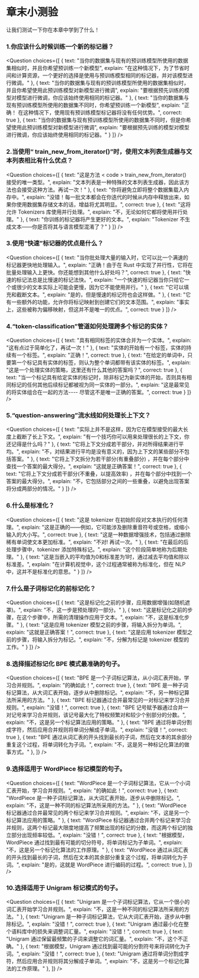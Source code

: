 <!-- DISABLE-FRONTMATTER-SECTIONS -->

# 章末小测验

<CourseFloatingBanner
    chapter={6}
    classNames="absolute z-10 right-0 top-0"
/>

让我们测试一下你在本章中学到了什么！

### 1.你应该什么时候训练一个新的标记器？
<Question
	choices={[
		{
			text: "当你的数据集与现有的预训练模型所使用的数据集相似时，并且你希望预训练一个新模型",
			explain: "在这种情况下，为了节省时间和计算资源，一个更好的选择是使用与预训练模型相同的标记器，并对该模型进行微调。"
		},
		{
			text: "当你的数据集与现有的预训练模型所使用的数据集相似时，并且你希望使用此预训练模型对新模型进行微调",
			explain: "要根据预先训练的模型对模型进行微调，你应该始终使用相同的标记器。"
		},
		{
			text: "当你的数据集与现有预训练模型所使用的数据集不同时，你希望预训练一个新模型",
			explain: "正确！ 在这种情况下，使用现有预训练模型标记器将没有任何优势。",
            correct: true
		},
        {
			text: "当你的数据集与现有预训练模型所使用的数据集不同时，但是你希望使用此预训练模型对新模型进行微调",
			explain: "要根据预先训练的模型对模型进行微调，你应该始终使用相同的标记器。"
		}
	]}
/>

### 2.当使用“ train_new_from_iterator()”时，使用文本列表生成器与文本列表相比有什么优点？
<Question
	choices={[
		{
			text: "这是方法 < code > train_new_from_iterator() </code > 接受的唯一类型。",
			explain: "文本列表是一种特殊的文本列表生成器，因此该方法也会接受这种方法。再试一次！"
		},
		{
			text: "你将避免立即将整个数据集载入内存中。",
			explain: "没错！每一批文本都会在你迭代的时候从内存中释放出来，如果你使用数据集存储文本的话，增益将尤其明显。",
			correct: true
		},
		{
			text: "这将允许 Tokenizers 库使用并行处理。",
			explain: "不，无论如何它都将使用并行处理。"
		},
        {
			text: "你训练的标记器将产生更好的文本。",
			explain: "Tokenizer 不生成文本——你是否将其与语言模型混淆了？"
		}
	]}
/>

### 3.使用“快速”标记器的优点是什么？
<Question
	choices={[
		{
			text: "当你批处理大量的输入时，它可以比一个满速的标记器更快地处理输入。",
			explain: "正确！由于在 Rust 中实现了并行性，它将在批量处理输入上更快。你还能想到其他什么好处吗？",
			correct: true
		},
		{
			text: "快速的标记法总是比慢速的标记法快。",
			explain: "一个快速的标记器当你只给它一个或很少的文本实际上可能会更慢，因为它不能使用并行。"
		},
		{
			text: "它可以填充和截断文本。",
			explain: "是的，但是慢速的标记符也会这样做。"
		},
        {
			text: "它有一些额外的功能，允许你将标记映射到创建它们的文本范围。",
			explain: "事实上，这些被称为偏移映射，但这并不是唯一的优点。",
			correct: true
		}
	]}
/>

### 4.“token-classification”管道如何处理跨多个标记的实体？
<Question
	choices={[
		{
			text: "具有相同标签的实体合并为一个实体。",
			explain: "这有点过于简单化了，再试一次！"
		},
		{
			text: "实体的开始有一个标签，实体的持续有一个标签。",
			explain: "正确！",
			correct: true
		},
		{
			text: "在给定的单词中，只要第一个标记具有实体的标签，则认为整个单词都带有该实体的标签。",
			explain: "这是一个处理实体的策略，这里还有什么其他的答案吗？",
			correct: true
		},
        {
			text: "当一个标记具有给定实体的标记时，除非标记为新实体的开始，否则具有相同标记的任何其他后续标记都被视为同一实体的一部分。",
			explain: "这是最常见的将实体组合在一起的方法---- 尽管这不是唯一正确的答案。",
			correct: true
		}
	]}
/>

### 5.“question-answering”流水线如何处理长上下文？
<Question
	choices={[
		{
			text: "实际上并不是这样，因为它在模型接受的最大长度上截断了长上下文。",
			explain: "有一个技巧你可以用来处理很长的上下文，你还记得是什么吗？"
		},
		{
			text: "它将上下文分成若干部分，并对所得结果进行平均。",
			explain: "不，对结果进行平均是没有意义的，因为上下文的某些部分不包括答案。"
		},
		{
			text: "它将上下文拆分为若干部分(有重叠部分) ，并在每个部分中查找一个答案的最大得分。",
			explain: "这就是正确答案！",
			correct: true
		},
        {
			text: "它将上下文分成若干部分(不重叠，以提高效率) ，并在每个部分中找到一个答案的最大得分。",
			explain: "不，它包括部分之间的一些重叠，以避免出现答案将分成两部分的情况。"
		}
	]}
/>

### 6.什么是标准化？
<Question
	choices={[
		{
			text: "这是 tokenizer 在初始阶段对文本执行的任何清理。",
			explain: "这是正确的——例如，它可能涉及删除重音符号或空格，或缩小输入的大小写。",
			correct: true
		},
		{
			text: "这是一种数据增强技术，包括通过删除稀有单词使文本更加标准。",
			explain: "不对! 再试一次。"
		},
		{
			text: "在最后的后处理步骤中，tokenizer 添加特殊标记。",
			explain: "这个阶段简单地称为后期处理。"
		},
        {
			text: "这是当嵌入的平均值为0和标准差为1时，通过减去平均值和除以标准差。",
			explain: "在计算机视觉中，这个过程通常被称为标准化，但在 NLP 中，这并不是标准化的意思。"
		}
	]}
/>

### 7.什么是子词标记化的前标记化？
<Question
	choices={[
		{
			text: "这是标记化之前的步骤，应用数据增强(如随机遮罩)。",
			explain: "不，这一步是预处理的一部分。"
		},
		{
			text: "这是标记化之前的步骤，在这个步骤中，所需的清理操作应用于文本。",
			explain: "不，这是标准化步骤。"
		},
		{
			text: "这是应用 tokenizer 模型之前的步骤，将输入拆分为单词。",
			explain: "这就是正确答案！",
			correct: true
		},
        {
			text: "这是应用 tokenizer 模型之前的步骤，将输入拆分为标记。",
			explain: "不，分解为标记是 tokenizer 模型的工作。"
		}
	]}
/>

### 8.选择描述标记化 BPE 模式最准确的句子。
<Question
	choices={[
		{
			text: "BPE 是一个子词标记算法，从小词汇表开始，学习合并规则。",
			explain: "的确如此！",
			correct: true
		},
		{
			text: "BPE 是一种子词标记算法，从大词汇表开始，逐步从中删除标记。",
			explain: "不，另一种标记算法所采用的方法。"
		},
		{
			text: "BPE 标记器通过合并最常见的一对标记来学习合并规则。",
			explain: "没错！",
			correct: true
		},
		{
			text: "BPE 记号赋予器通过合并一对记号来学习合并规则，该记号最大化了特权频繁对和较少个别部分的分数。",
			explain: "不，这是另一个标记算法应用的策略。"
		},
		{
			text: "BPE 通过将单词分割成字符，然后应用合并规则将单词分解成子单词。",
			explain: "没错！",
			correct: true
		},
		{
			text: "BPE 通过从词汇表的开头找到最长的子词，然后在文本的其余部分重复这个过程，将单词转化为子词。",
			explain: "不，这是另一种标记化算法的做事方式。"
		},
	]}
/>

### 9.选择适用于 WordPiece 标记模型的句子。
<Question
	choices={[
		{
			text: "WordPiece 是一个子词标记算法，它从一个小词汇表开始，学习合并规则。",
			explain: "的确如此！",
			correct: true
		},
		{
			text: "WordPiece 是一种子词标记算法，从大词汇表开始，逐步从中删除标记。",
			explain: "不，这是一种不同的标记算法所采用的方法。"
		},
		{
			text: "WordPiece 标记器通过合并最常见的两个标记来学习合并规则。",
			explain: "不，这是另一个标记算法应用的策略。"
		},
		{
			text: "WordPiece 标记器通过合并两个标记来学习合并规则，这两个标记最大限度地提高了频繁出现的标记的分数，而这两个标记的独立部分出现频率较低。",
			explain: "没错！",
			correct: true
		},
		{
			text: "根据模型，WordPiece 通过找到最有可能的切分符号，将单词标记为子单词。",
			explain: "不，这是另一个标记化算法的工作原理。"
		},
		{
			text: "WordPiece 通过从词汇表的开头找到最长的子词，然后在文本的其余部分重复这个过程，将单词转化为子词。",
			explain: "是的，这就是 WordPiece 进行编码的过程。",
			correct: true
		},
	]}
/>

### 10.选择适用于 Unigram 标记模式的句子。
<Question
	choices={[
		{
			text: "Unigram 是一个子词标记算法，它从一个很小的词汇表开始学习合并规则。",
			explain: "不，这是一种不同的标记算法所采用的方法。"
		},
		{
			text: "Unigram 是一种子词标记算法，它从大词汇表开始，逐步从中删除标记。",
			explain: "没错！",
			correct: true
		},
		{
			text: "Unigram 通过最小化在整个语料库中的损失来调整词汇量。",
			explain: "没错！",
			correct: true
		},
		{
			text: "Unigram 通过保留最频繁的子词来调整它的词汇量。",
			explain: "不，这个不正确。"
		},
		{
			text: "根据模型，Unigram 通过找到最可能的分割符号来将词转化为子词。",
			explain: "没错！",
			correct: true
		},
		{
			text: "Unigram 通过将单词分割成字符，然后应用合并规则将其分解成子单词。",
			explain: "不，这是另一个标记化算法的工作原理。"
		},
	]}
/>
